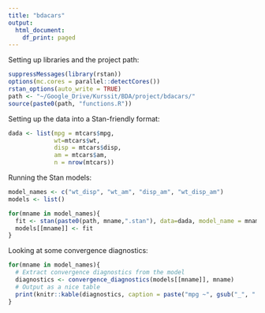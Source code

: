 ```yaml
---
title: "bdacars"
output:
  html_document:
    df_print: paged
---
```


Setting up libraries and the project path:

```r
suppressMessages(library(rstan))
options(mc.cores = parallel::detectCores())
rstan_options(auto_write = TRUE)
path <- "~/Google_Drive/Kurssit/BDA/project/bdacars/"
source(paste0(path, "functions.R"))
```

Setting up the data into a Stan-friendly format:

```r
dada <- list(mpg = mtcars$mpg,
             wt=mtcars$wt,
             disp = mtcars$disp,
             am = mtcars$am,
             n = nrow(mtcars))
```

Running the Stan models:

```r
model_names <- c("wt_disp", "wt_am", "disp_am", "wt_disp_am")
models <- list()

for(mname in model_names){
  fit <- stan(paste0(path, mname,".stan"), data=dada, model_name = mname)
  models[[mname]] <- fit
}
```

Looking at some convergence diagnostics:

```r
for(mname in model_names){
  # Extract convergence diagnostics from the model
  diagnostics <- convergence_diagnostics(models[[mname]], mname)
  # Output as a nice table
  print(knitr::kable(diagnostics, caption = paste("mpg ~", gsub("_", " + ", mname))))
}
```

